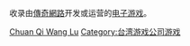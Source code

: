 收录由[[傳奇網路|傳奇網路]]开发或运营的[[电子游戏|电子游戏]]。

[[Category:各公司电子游戏|Chuan Qi Wang Lu]]
[[Category:台湾游戏公司游戏|Category:台湾游戏公司游戏]]
